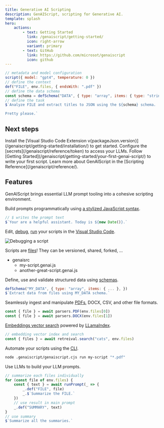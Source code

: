 ```yaml
---
title: Generative AI Scripting
description: GenAIScript, scripting for Generative AI.
template: splash
hero:
    actions:
        - text: Getting Started
          link: /genaiscript/getting-started/
          icon: right-arrow
          variant: primary
        - text: GitHub
          link: https://github.com/microsot/genaiscript
          icon: github
---
```



```js wrap title="extract-titles.genai.js"
// metadata and model configuration
script({ model: "gpt4", temperature: 0 })
// define the context
def("FILE", env.files, { endsWith: ".pdf" })
// define the data schema
const schema = defSchema("DATA", { type: "array", items: { type: "string" } })
// define the task
$`Analyze FILE and extract titles to JSON using the ${schema} schema.

Pretty please.`
```

## Next steps

<CardGrid stagger>
    <Card title="Install the extension" icon="puzzle">
        Install the [Visual Studio Code Extension v{packageJson.version}](/genaiscript/getting-started/installation/) 
to get started.
    </Card>
    <Card title="Configure your LLMs" icon="setting">
        Configure the [secrets](/genaiscript/reference/token) to access your
        LLMs.
    </Card>
    <Card title="Write your first script" icon="pencil">
        Follow [Getting
        Started](/genaiscript/getting-started/your-first-genai-script/) to write
        your first script.
    </Card>
    <Card title="Read the docs" icon="open-book">
        Learn more about GenAIScript in the [Scripting
        Reference](/genaiscript/reference/).
    </Card>
</CardGrid>

## Features

GenAIScript brings essential LLM prompt tooling into a cohesive scripting environment.

<CardGrid>

<Card title="Stylized Javascript" icon="seti:javascript">

Build prompts programmatically using [a stylized JavaScript syntax](/genaiscript/reference/scripts/).

```js wrap
// $ writes the prompt text
$`Your are a helpful assistant. Today is ${new Date()}.`
```

</Card>

<Card title="Fast Development Loop" icon="rocket">

Edit, [debug](/genaiscript/getting-started/debugging-scripts/), [run](/genaiscript/getting-started/run-scripts/) your scripts in the [Visual Studio Code](/genaiscript/getting-started/installation).

![Debugging a script](../../assets/debugger.png)

</Card>

<Card title="Reuse and Share Scripts" icon="star">

Scripts are [files](/genaiscript/reference/scripts/)! They can be versioned, shared, forked, ...

<FileTree>

-   genaisrc
    -   my-script.genai.js
    -   another-great-script.genai.js

</FileTree>

</Card>

<Card title="Data Schemas" icon="list-format">

Define, use and validate structured data using [schemas](/genaiscript/reference/scripts/schemas).

```js wrap
defSchema("MY_DATA", { type: "array", items: { ... }, })
$`Extract data from files using MY_DATA schema.`
```

</Card>

<Card title="Ingest PDFs, DOCX, CSV, .." icon="seti:pdf">

Seamlessly ingest and manipulate [PDFs](/genaiscript/reference/scripts/pdfs), DOCX, CSV, and other file formats.

```js
const { file } = await parsers.PDF(env.files[0])
const { file } = await parsers.DOCX(env.files[1])
```

</Card>

<Card title="RAG built-in" icon="magnifier">

[Embeddings vector search](/genaiscript/reference/scripts/embedding-search) powered by [LLamaIndex](https://ts.llamaindex.ai/).

```js wrap
// embedding vector index and search
const { files } = await retreival.search("cats", env.files)
```

</Card>

<Card title="Automate" icon="github">

Automate your scripts using the [CLI](/genaiscript/reference/cli).

```bash frame="none" wrap
node .genaiscript/genaiscript.cjs run my-script "*.pdf"
```

</Card>

<Card title="LLM Composition" icon="external">

Use LLMs to build your LLM prompts.

```js wrap
// summarize each files individually
for (const file of env.files) {
    const { text } = await runPrompt(_ => {
        _.def("FILE", file)
        _.$`Summarize the FILE.`
    })
    // use result in main prompt
    _.def("SUMMARY", text)
}
// use summary
$`Summarize all the summaries.`
```

</Card>

</CardGrid>

